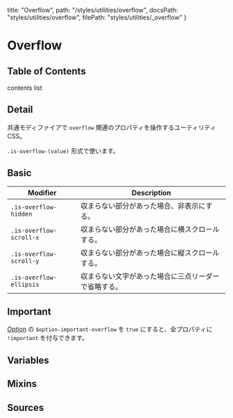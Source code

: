   title: "Overflow",
  path: "/styles/utilities/overflow",
  docsPath: "styles/utilities/overflow",
  filePath: "styles/utilities/_overflow"
}


# Overflow

## Table of Contents

contents list

## Detail

共通モディファイアで `overflow` 関連のプロパティを操作するユーティリティ CSS。

`.is-overflow-(value)` 形式で使います。

<PreviewOverflowDetail />

## Basic

| Modifier                | Description                                          |
| ----------------------- | ---------------------------------------------------- |
| `.is-overflow-hidden`   | 収まらない部分があった場合、非表示にする。           |
| `.is-overflow-scroll-x` | 収まらない部分があった場合に横スクロールする。       |
| `.is-overflow-scroll-y` | 収まらない部分があった場合に縦スクロールする。       |
| `.is-overflow-ellipsis` | 収まらない文字があった場合に三点リーダーで省略する。 |

## Important

[Option](/configs/variables/option#option-important-xxxx) の `$option-important-overflow` を `true` にすると、全プロパティに `!important` を付与できます。

## Variables

<PreviewVariablesSingle filePath={meta.filePath} viewCompiled={false} />

## Mixins

<PreviewMixins filePath={meta.filePath} />

## Sources

<PreviewSources
  title={meta.title}
  docsPath={meta.docsPath}
  scssPath={meta.filePath}
/>
